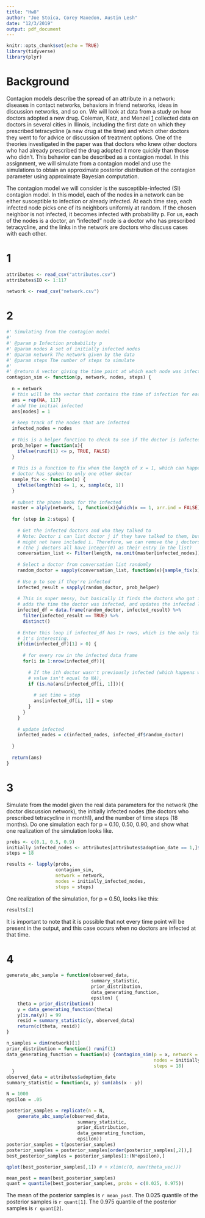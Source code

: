 ```yaml
---
title: "Hw8"
author: "Joe Stoica, Corey Maxedon, Austin Lesh"
date: "12/3/2019"
output: pdf_document
---
```


```r
knitr::opts_chunk$set(echo = TRUE)
library(tidyverse)
library(plyr)
``` 

# Background 

Contagion models describe the spread of an attribute in a network: diseases in contact networks, behaviors in friend networks, ideas in discussion networks, and so on. We will look at data from a study on how doctors adopted a new drug. Coleman, Katz, and Menzel [1] collected data on doctors in several cities in Illinois, including the first date on which they prescribed tetracycline (a new drug at the time) and which other doctors they went to for advice or discussion of treatment options. One of the theories investigated in the paper was that doctors who knew other doctors who had already prescribed the drug adopted it more quickly than those who didn’t.  This behavior can be described as a contagion model. In this assignment, we will simulate from a contagion model and use the simulations to obtain an approximate posterior distribution of the contagion parameter using approximate Bayesian computation.

The contagion model we will consider is the susceptible-infected (SI) contagion model. In this model, each of the nodes in a network can be either susceptible to infection or already infected. At each time step, each infected node picks one of its neighbors uniformly at random. If the chosen neighbor is not infected, it becomes infected with probability p. For us, each of the nodes is a doctor, an “infected” node is a doctor who has prescribed tetracycline, and the links in the network are doctors who discuss cases with each other.

# 1

```r
attributes <- read_csv("attributes.csv")
attributes$ID <- 1:117

network <- read_csv("network.csv")
```

# 2

```r
#' Simulating from the contagion model
#'
#' @param p Infection probability p
#' @param nodes A set of initially infected nodes
#' @param network The network given by the data
#' @param steps The number of steps to simulate
#'
#' @return A vector giving the time point at which each node was infected
contagion_sim <- function(p, network, nodes, steps) {
  
  n = network
  # this will be the vector that contains the time of infection for each doctor
  ans = rep(NA, 117)
  # add the initial infected
  ans[nodes] = 1
  
  # keep track of the nodes that are infected 
  infected_nodes = nodes
  
  # This is a helper function to check to see if the doctor is infected or not
  prob_helper = function(x){
    ifelse(runif(1) <= p, TRUE, FALSE)
  }
  
  # This is a function to fix when the length of x = 1, which can happen if a 
  # doctor has spoken to only one other doctor
  sample_fix <- function(x) {
    ifelse(length(x) <= 1, x, sample(x, 1))
  }
  
  # subset the phone book for the infected
  master = alply(network, 1, function(x){which(x == 1, arr.ind = FALSE)})
  
  for (step in 2:steps) {
    
    # Get the infected doctors and who they talked to 
    # Note: Doctor i can list doctor j if they have talked to them, but doctor j 
    # might not have included i. Therefore, we can remove the j doctors
    # (the j doctors all have integer(0) as their entry in the list)
    conversation_list <- Filter(length, na.omit(master[infected_nodes]))
    
    # Select a doctor from conversation list randomly
    random_doctor = sapply(conversation_list, function(x){sample_fix(x)})
    
    # Use p to see if they're infected
    infected_result = sapply(random_doctor, prob_helper)
    
    # This is super messy, but basically it finds the doctors who got infected,
    # adds the time the doctor was infected, and updates the infected list
    infected_df = data.frame(random_doctor, infected_result) %>% 
      filter(infected_result == TRUE) %>% 
      distinct()
    
    # Enter this loop if infected_df has 1+ rows, which is the only time
    # it's interesting. 
    if(dim(infected_df)[1] > 0) {
      
      # for every row in the infected data frame
      for(i in 1:nrow(infected_df)){
        
        # If the ith doctor wasn't previously infected (which happens when the 
        # value isn't equal to NA), 
        if (is.na(ans[infected_df[i, 1]])){
          
          # set time = step
          ans[infected_df[i, 1]] = step
        }
      }
    }
    
    # update infected
    infected_nodes = c(infected_nodes, infected_df$random_doctor)
    
  }
  
  return(ans)
}
```

# 3 

Simulate from the model given the real data parameters for the network (the doctor discussion network), the initially infected nodes (the doctors who prescribed tetracycline in month1), and the number of time steps (18 months). Do one simulation each for p = 0.10, 0.50, 0.90, and show what one realization of the simulation looks like.

```r
probs <- c(0.1, 0.5, 0.9)
initially_infected_nodes <- attributes[attributes$adoption_date == 1,]$ID
steps = 18
``` 



```r
results <- lapply(probs, 
                  contagion_sim, 
                  network = network,
                  nodes = initially_infected_nodes, 
                  steps = steps)
```

One realization of the simulation, for p = 0.50, looks like this:

```r
results[2]
```

It is important to note that it is possible that not every time point will be present in the output, and this case occurs when no doctors are infected at that time. 

# 4

```r
generate_abc_sample = function(observed_data,
                               summary_statistic,
                               prior_distribution,
                               data_generating_function,
                               epsilon) {
    theta = prior_distribution()
    y = data_generating_function(theta)
    y[is.na(y)] = 99
    resid = summary_statistic(y, observed_data)
    return(c(theta, resid))
}
```


```r
n_samples = dim(network)[1]
prior_distribution = function() runif(1)
data_generating_function = function(x) {contagion_sim(p = x, network = network,
                                                      nodes = initially_infected_nodes, 
                                                      steps = 18)
  }
observed_data = attributes$adoption_date
summary_statistic = function(x, y) sum(abs(x - y))

N = 1000
epsilon = .05

posterior_samples = replicate(n = N,
    generate_abc_sample(observed_data,
                          summary_statistic,
                          prior_distribution,
                          data_generating_function,
                          epsilon))
posterior_samples = t(posterior_samples)
posterior_samples = posterior_samples[order(posterior_samples[,2]),]
best_posterior_samples = posterior_samples[1:(N*epsilon),]
```


```r
qplot(best_posterior_samples[,1]) # + xlim(c(0, max(theta_vec)))
```

```r
mean_post = mean(best_posterior_samples)
quant = quantile(best_posterior_samples, probs = c(0.025, 0.975))
```

The mean of the posterior samples is `r mean_post`. The 0.025 quantile of the posterior samples is `r quant[1]`. The 0.975 quantile of the posterior samples is `r quant[2]`.


